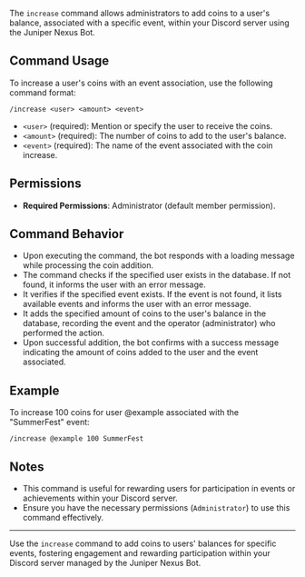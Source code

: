 The `increase` command allows administrators to add coins to a user's balance, associated with a specific event, within your Discord server using the Juniper Nexus Bot.

## Command Usage

To increase a user's coins with an event association, use the following command format:

```
/increase <user> <amount> <event>
```

-   `<user>` (required): Mention or specify the user to receive the coins.
-   `<amount>` (required): The number of coins to add to the user's balance.
-   `<event>` (required): The name of the event associated with the coin increase.

## Permissions

-   **Required Permissions**: Administrator (default member permission).

## Command Behavior

-   Upon executing the command, the bot responds with a loading message while processing the coin addition.
-   The command checks if the specified user exists in the database. If not found, it informs the user with an error message.
-   It verifies if the specified event exists. If the event is not found, it lists available events and informs the user with an error message.
-   It adds the specified amount of coins to the user's balance in the database, recording the event and the operator (administrator) who performed the action.
-   Upon successful addition, the bot confirms with a success message indicating the amount of coins added to the user and the event associated.

## Example

To increase 100 coins for user @example associated with the "SummerFest" event:

```
/increase @example 100 SummerFest
```

## Notes

-   This command is useful for rewarding users for participation in events or achievements within your Discord server.
-   Ensure you have the necessary permissions (`Administrator`) to use this command effectively.

---

Use the `increase` command to add coins to users' balances for specific events, fostering engagement and rewarding participation within your Discord server managed by the Juniper Nexus Bot.
